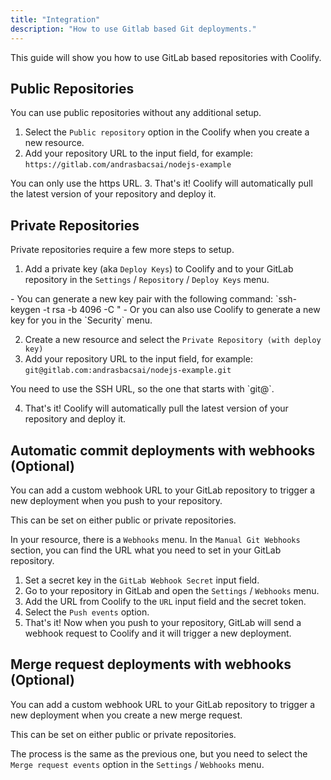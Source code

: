 ```yaml
---
title: "Integration"
description: "How to use Gitlab based Git deployments."
---
```


This guide will show you how to use GitLab based repositories with Coolify.

## Public Repositories

You can use public repositories without any additional setup.
1. Select the `Public repository` option in the Coolify when you create a new resource.
2. Add your repository URL to the input field, for example: `https://gitlab.com/andrasbacsai/nodejs-example`
<Tip>
You can only use the https URL.
</Tip> 
3. That's it! Coolify will automatically pull the latest version of your repository and deploy it.

## Private Repositories
Private repositories require a few more steps to setup.
1. Add a private key (aka `Deploy Keys`) to Coolify and to your GitLab repository in the `Settings` / `Repository` / `Deploy Keys` menu.

<Tip>
- You can generate a new key pair with the following command: `ssh-keygen -t rsa -b 4096 -C "
- Or you can also use Coolify to generate a new key for you in the `Security` menu.
</Tip>


2. Create a new resource and select the `Private Repository (with deploy key)`
3. Add your repository URL to the input field, for example: `git@gitlab.com:andrasbacsai/nodejs-example.git`

<Tip>
You need to use the SSH URL, so the one that starts with `git@`.
</Tip>

4. That's it! Coolify will automatically pull the latest version of your repository and deploy it.

## Automatic commit deployments with webhooks (Optional)
You can add a custom webhook URL to your GitLab repository to trigger a new deployment when you push to your repository.

<Tip>
This can be set on either public or private repositories.
</Tip>

In your resource, there is a `Webhooks` menu. In the `Manual Git Webhooks` section, you can find the URL what you need to set in your GitLab repository.

1. Set a secret key in the `GitLab Webhook Secret` input field.
2. Go to your repository in GitLab and open the `Settings` / `Webhooks` menu.
3. Add the URL from Coolify to the `URL` input field and the secret token.
4. Select the `Push events` option.
5. That's it! Now when you push to your repository, GitLab will send a webhook request to Coolify and it will trigger a new deployment.

## Merge request deployments with webhooks (Optional)
You can add a custom webhook URL to your GitLab repository to trigger a new deployment when you create a new merge request.

<Tip>
This can be set on either public or private repositories.
</Tip>

The process is the same as the previous one, but you need to select the `Merge request events` option in the `Settings` / `Webhooks` menu.